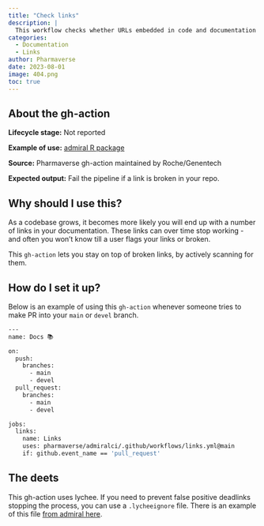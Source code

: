 ```yaml
---
title: "Check links"
description: |
  This workflow checks whether URLs embedded in code and documentation are valid. Invalid URLs result in workflow failures. 
categories:
  - Documentation
  - Links
author: Pharmaverse
date: 2023-08-01
image: 404.png
toc: true
---
```


:::{.callout-note style="margin-top: 0rem;" collapse="false"}
## About the gh-action

**Lifecycle stage:** Not reported 

**Example of use:** [admiral R package](https://github.com/pharmaverse/admiralci#links)

**Source:** Pharmaverse gh-action maintained by Roche/Genentech

**Expected output:** Fail the pipeline if a link is broken in your repo.
:::

## Why should I use this?

As a codebase grows, it becomes more likely you will end up with a number of links in your documentation. 
These links can over time stop working - and often you won't know till a user flags your links or broken.

This `gh-action` lets you stay on top of broken links, by actively scanning for them.

## How do I set it up?

Below is an example of using this `gh-action` whenever someone tries to make PR into your `main` or `devel` branch.


```bash
---
name: Docs 📚

on:
  push:
    branches:
      - main
      - devel
  pull_request:
    branches:
      - main
      - devel

jobs:
  links:
    name: Links
    uses: pharmaverse/admiralci/.github/workflows/links.yml@main
    if: github.event_name == 'pull_request'
```

## The deets

This gh-action uses lychee. If you need to prevent false positive deadlinks stopping the 
process, you can use a `.lycheeignore` file. There is an example of this file [from 
admiral here](https://github.com/pharmaverse/admiral/blob/devel/.lycheeignore).